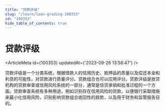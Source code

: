 ```yaml
---
title: "贷款评级"
slug: "/learn/loan-grading-100353"
id: "100353"
hide_table_of_contents: true
---
```



# 贷款评级

<ArticleMeta id={100353} updatedAt={'2023-09-26 13:58:47'} />
<div className='border-solid border-b border-t-0 my-4 border-[var(--ifm-color-gray-300)]' />

贷款评级是一个分类系统，根据借款人的信用历史、抵押品的质量以及偿还本金和利息的可能性，对贷款进行质量评分。贷款组合也可以应用评分。贷款评级是放贷机构的贷款审查或信用风险系统的一部分，通常是信贷承销和批准过程的一个方面。贷款审查系统有多种用途，例如识别存在信用风险的贷款，以便银行采取措施来最小化信用风险，识别影响贷款组合收回性的趋势，以及用于财务和监管报告目的。
